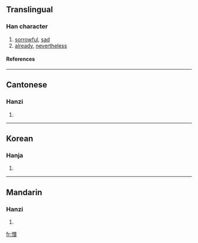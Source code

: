 ==Translingual==
===Han character===
{{Han char|rn=61|rad=心|as=12|sn=15|four=9106<sub>1</sub>|canj=心一山日 (PMUA)}}
# [[sorrowful]], [[sad]]
# [[already]], [[nevertheless]]
====References====
{{Han ref|kx=0404.020|dkj=11261|dj=0744.100|hdz=42353.140|uh=61AF|ud=25007|bh=E5A3|bd=58787}}

----
==Cantonese==
===Hanzi===
{{yue-hanzi|jyut=|y=chaam2}}
# {{defn|Cantonese}}

----
==Korean==
===Hanja===
{{ko-hanja|hangeul=참|eumhun=|rv=cham|mr=ch'am|y=cham}}
# {{defn|Korean}}

----
==Mandarin==
===Hanzi===
{{cmn-hanzi|pin=[[cǎn]] ([[can3]])|wg=ts'an<sup>3</sup>}}
# {{defn|Mandarin}}

[[fr:憯]]